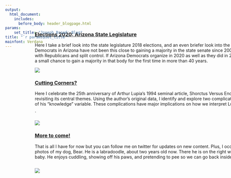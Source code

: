 ```yaml
---
output: 
  html_document:
    includes:
      before_body: header_blogpage.html
params: 
    set_title: "Joseph Broad: Blog"
title: "`r params$set_title`"
mainfont: Verdana
---
```

<div class="mainbody" style="position: fixed; top: 8vh; height: 40vh; border: 2px none red"></div>
<div class="mainbody" style="top: 8vh; width: 80vw; margin-left: 10vw; margin-top: -2vh; border: 1px none red; background-color: none;">  
<div class="leftcolumn">

<div class="card" style="height: auto;">
<div class="leftcard" style="border: 2px none red">
<a href="blog_001_azele2020.html"><h3>Elections 2020: Arizona State Legislature</h3></a>
<p3>Here I take a brief look into the state legislature 2018 elections, and an even briefer look into the 2020 elections. Democrats in Arizona have not been this close to gaining a majority in the state senate since 2000, when they tied with Republicans and split control. If Arizona Democrats organize in 2020 as well as they did in 2016, they will have a small chance to gain a majority in that body for the first time in more than 40 years.</p3>
</div>
<div class="thumbcolumn">
<a href="blog_000_lupia25.html"><img src="azele_thumb.jpg"></a>
</div>
</div>

<div class="card" style="height: auto;">
<div class="leftcard" style="border: 2px none red">
<a href="blog_000_lupia25.html"><h3>Cutting Corners?</h3></a>
<p3>Here I celebrate the 25th anniversary of Arthur Lupia's 1994 seminal article, Shorctus Versus Encyclopedias, by revisiting its central themes. Using the author's original data, I identify and explore two complications in the validity of his "knowledge" variable. These complications have major implications on how we interpret Lupia's findings.</p3>
</div>`
<div class="thumbcolumn" style="border: 2px none blue;">
<a href="blog_000_lupia25.html"><img src="blog/blog_000_lupia25_files/lupia_thumb.jpg"></a>
</div>
</div>

<div class="card">
<div class="leftcard" style="border: 2px none red">
<a href="blog_000_lupia25.html"><h3>More to come!</h3></a>
<p3>That is all I have for now but you can follow me on twitter for updates on new content. Plus, I occassionally share photos of my dog, Bear. He is a labradoodle, about two years old now. There he is on the right when he was just a baby. He enjoys cuddling, showing off his paws, and pretending to pee so we can go back inside already.</p3>
</div>
<div class="thumbcolumn" style="border: 2px none blue; overflow: hidden;">
<a href="blog_000_lupia25.html"><img src="images/bear_sm.jpg"></a>
</div>
</div>

<div class="card">
<div class="leftcard" style="border: 2px none red">
</div>
</div>

<div class="rightcolumn">
<div class="tcard" style="height: 83.5vh">
<a class="twitter-timeline"
  href="https://twitter.com/therealjoebroad"></a>
</div>
</div>
</div>

<script src="https://platform.twitter.com/widgets.js" async></script>
<!--   </div> -->
<!--   <div class="card"> -->
<!--   <h3>Popular Post</h3> -->
<!--   <div class="fakeimg">Image</div><br> -->
<!--   <div class="fakeimg">Image</div><br> -->
<!--   <div class="fakeimg">Image</div> -->
<!--   </div> -->
<!--   <div class="card"> -->
<!--   <h3>Follow Me</h3> -->
<!--   <p>Some text..</p> -->
<!--   </div> -->
<!--   </div> -->
<!--   </div> -->





